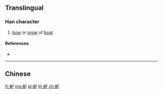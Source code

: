 {{character info/new}}
{{also|櫓|艫}}
==Translingual==

===Han character===
{{Han char|rn=137|rad=舟|as=05|sn=11|four=|canj=HYYS|ids=⿰舟卢}}

# [[bow]] or [[prow]] of [[boat]]

====References====
* {{Han ref|kx=1010.221|hdz=53059.030|uh=823B|ud=33339}}

----

==Chinese==
{{zh-see|艫}}

[[fr:舻]]
[[mg:舻]]
[[pl:舻]]
[[th:舻]]
[[zh:舻]]